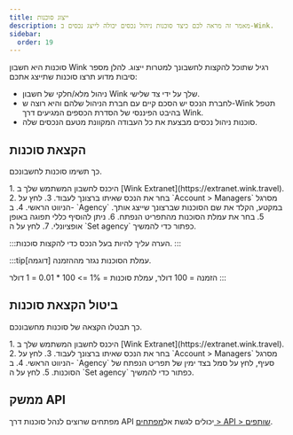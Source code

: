 ```yaml
---
title: ייצוג סוכנות
description: מאמר זה מראה לכם כיצד סוכנות ניהול נכסים יכולה לייצג נכסים ב-Wink.
sidebar:
  order: 19
---
```


סוכנות היא חשבון Wink רגיל שתוכל להקצות לחשבונך למטרות ייצוג. להלן מספר סיבות מדוע תרצו סוכנות שתייצג אתכם:

* ניהול מלא/חלקי של חשבון Wink שלך על ידי צד שלישי.
* לחברת הנכס יש הסכם קיים עם חברת הניהול שלהם והיא רוצה ש-Wink תטפל בהיבט הפיננסי של הסדרת הכספים המגיעים דרך Wink.
* סוכנות ניהול נכסים מבצעת את כל העבודה המקוונת מטעם הנכסים שלה.

## הקצאת סוכנות

כך תשימו סוכנות לחשבונכם.

<Steps>
  1. היכנס לחשבון המשתמש שלך ב [Wink Extranet](https://extranet.wink.travel).
  2. בחר את הנכס שאיתו ברצונך לעבוד.
  3. לחץ על `Account > Managers` מסרגל הניווט הראשי.
  4. ב- `Agency` במקטע, הקלד את שם הסוכנות שברצונך שייצג אותך.
  5. בחר את עמלת הסוכנות מהתפריט הנפתח.
  6. ניתן להוסיף כללי תפוגה באופן אופציונלי.
  7. לחץ על ה `Set agency` כפתור כדי להמשיך.
</Steps>


:::הערה
עליך להיות בעל הנכס כדי להקצות סוכנות.
:::

:::tip\[דוגמה]
עמלת הסוכנות נגזר מההזמנה.

הזמנה = 100 דולר, עמלת סוכנות = 1% => 100 \* 0.01 = 1 דולר
:::

## ביטול הקצאת סוכנות

כך תבטלו הקצאה של סוכנות מחשבונכם.

<Steps>
  1. היכנס לחשבון המשתמש שלך ב [Wink Extranet](https://extranet.wink.travel).
  2. בחר את הנכס שאיתו ברצונך לעבוד.
  3. לחץ על `Account > Managers` מסרגל הניווט הראשי.
  4. ב- `Agency` סעיף, לחץ על <Badge text="x" variant="danger" size="small" /> סמל בצד ימין של תפריט הנפתח של הסוכנות.
  5. לחץ על ה `Set agency` כפתור כדי להמשיך.
</Steps>


## ממשק API

מפתחים שרוצים לנהל סוכנות דרך API יכולים לגשת אל[מפתחים > API > שותפים](/developers/apis/#affiliate-api).

